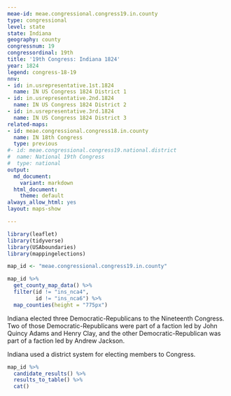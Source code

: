 ```yaml
---
meae-id: meae.congressional.congress19.in.county
type: congressional
level: state
state: Indiana
geography: county
congressnum: 19
congressordinal: 19th
title: '19th Congress: Indiana 1824'
year: 1824
legend: congress-18-19
nnv:
- id: in.usrepresentative.1st.1824
  name: IN US Congress 1824 District 1
- id: in.usrepresentative.2nd.1824
  name: IN US Congress 1824 District 2
- id: in.usrepresentative.3rd.1824
  name: IN US Congress 1824 District 3
related-maps:
- id: meae.congressional.congress18.in.county
  name: IN 18th Congress
  type: previous
#- id: meae.congressional.congress19.national.district
#  name: National 19th Congress
#  type: national
output:
  md_document:
    variant: markdown
  html_document:
    theme: default
always_allow_html: yes
layout: maps-show

---
```


```r
library(leaflet)
library(tidyverse)
library(USAboundaries)
library(mappingelections)

map_id <- "meae.congressional.congress19.in.county"
```

<div class="map">

```r
map_id %>%
  get_county_map_data() %>%
  filter(id != "ins_nca4",
         id != "ins_nca6") %>%
  map_counties(height = "775px")
```

</div>

Indiana elected three Democratic-Republicans to the Nineteenth Congress. Two of those Democratic-Republicans were part of a faction led by John Quincy Adams and Henry Clay, and the other Democratic-Republican was part of a faction led by Andrew Jackson.

Indiana used a district system for electing members to Congress.

<div class="results-table">

```r
map_id %>%
  candidate_results() %>%
  results_to_table() %>%
  cat()
```

</div>
